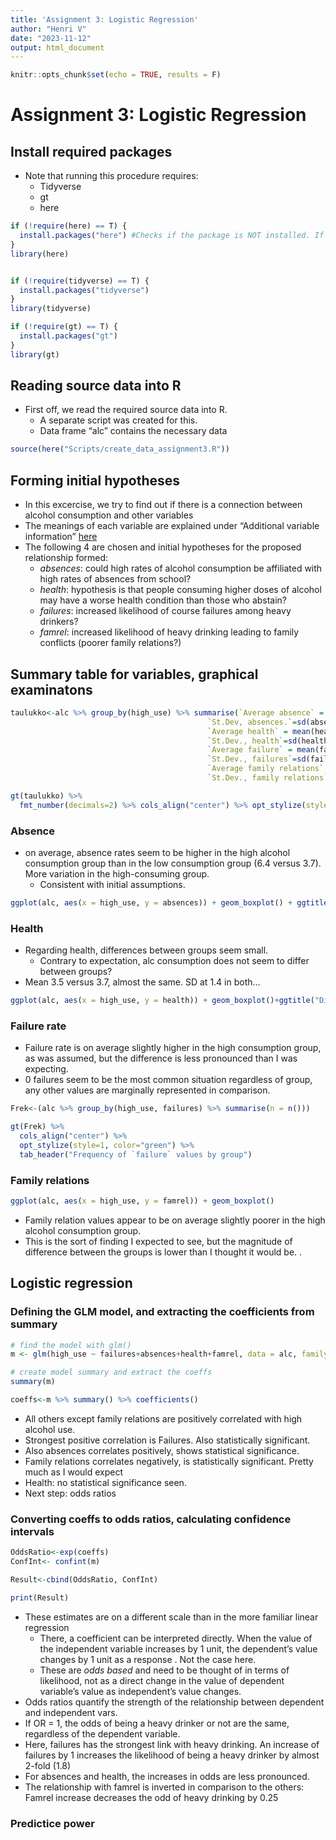```yaml
---
title: 'Assignment 3: Logistic Regression'
author: "Henri V"
date: "2023-11-12"
output: html_document
---
```



```r
knitr::opts_chunk$set(echo = TRUE, results = F)
```

# Assignment 3: Logistic Regression


## Install required packages

* Note that running this procedure requires:
  * Tidyverse
  * gt
  * here

```r

if (!require(here) == T) {
  install.packages("here") #Checks if the package is NOT installed. If this evaluates to TRUE, runs installation.  
}
library(here)


if (!require(tidyverse) == T) {
  install.packages("tidyverse")
}
library(tidyverse)

if (!require(gt) == T) {
  install.packages("gt")   
}
library(gt)
```

## Reading source data into R

* First off, we read the required source data into R. 
  * A separate script was created for this.
  * Data frame "alc" contains the necessary data
  
```r
source(here("Scripts/create_data_assignment3.R"))
```

## Forming initial hypotheses

* In this excercise, we try to find out if there is a connection between alcohol consumption and other variables
* The meanings of each variable are explained under "Additional variable information" [here](https://archive.ics.uci.edu/dataset/320/student+performance) 
* The following 4 are chosen and initial hypotheses for the proposed relationship formed:
  * _absences_: could high rates of alcohol consumption be affiliated with high rates of absences from school?   
  * _health_: hypothesis is that people consuming higher doses of alcohol may have a worse health condition than those who abstain?   
  * _failures_: increased likelihood of course failures among heavy drinkers? 
  * _famrel_: increased likelihood of heavy drinking leading to family conflicts (poorer family relations?) 
  
  
## Summary table for variables, graphical examinatons  

```r
taulukko<-alc %>% group_by(high_use) %>% summarise(`Average absence` = mean(absences),
                                            `St.Dev, absences.`=sd(absences),
                                            `Average health` = mean(health),
                                            `St.Dev., health`=sd(health),
                                            `Average failure` = mean(failures),
                                            `St.Dev., failures`=sd(failures),
                                            `Average family relations` = mean(famrel),
                                            `St.Dev., family relations` = sd(famrel))
```

```r
gt(taulukko) %>%
  fmt_number(decimals=2) %>% cols_align("center") %>% opt_stylize(style=1, color="green")  %>% tab_header("Summary table")

```

### Absence

* on average, absence rates seem to be higher in the high alcohol consumption group than in the low consumption group (6.4 versus 3.7). More variation in the high-consuming group.  
  * Consistent with initial assumptions.

```r

ggplot(alc, aes(x = high_use, y = absences)) + geom_boxplot() + ggtitle("Distribution of `absences` values by group")
```

### Health

* Regarding health, differences between groups seem small.
  * Contrary to expectation, alc consumption does not seem to differ between groups?
* Mean 3.5 versus 3.7, almost the same. SD at 1.4 in both...




```r
ggplot(alc, aes(x = high_use, y = health)) + geom_boxplot()+ggtitle("Distribution of `health` values by group")
```

### Failure rate
* Failure rate is on average slightly higher in the high consumption group, as was assumed, but the difference is less pronounced than I was expecting.
* 0 failures seem to be the most common situation regardless of group, any other values are marginally represented in comparison. 


```r
Frek<-(alc %>% group_by(high_use, failures) %>% summarise(n = n())) 

gt(Frek) %>%  
  cols_align("center") %>% 
  opt_stylize(style=1, color="green") %>% 
  tab_header("Frequency of `failure` values by group")

```



### Family relations


```r

ggplot(alc, aes(x = high_use, y = famrel)) + geom_boxplot()

```

* Family relation values appear to be on average slightly poorer in the high alcohol consumption group.
* This is the sort of finding I expected to see, but the magnitude of difference between the groups is lower than I thought it would be. . 


## Logistic regression

### Defining the GLM model, and extracting the coefficients from summary

```r

# find the model with glm()
m <- glm(high_use ~ failures+absences+health+famrel, data = alc, family = "binomial")

# create model summary and extract the coeffs
summary(m)

coeffs<-m %>% summary() %>% coefficients()
```
* All others except family relations are positively correlated with high alcohol use. 
* Strongest positive correlation  is Failures. Also statistically significant.
* Also absences correlates positively, shows statistical significance.
* Family relations correlates negatively, is statistically significant. Pretty much as I would expect
* Health: no statistical significance seen. 
* Next step: odds ratios 
  
### Converting coeffs to odds ratios, calculating confidence intervals
  
  
```r

OddsRatio<-exp(coeffs)
ConfInt<- confint(m)

Result<-cbind(OddsRatio, ConfInt)

```




```r
print(Result)

```
* These estimates are on a different scale than in the more familiar linear regression
  * There, a coefficient can be interpreted directly. When the value of the independent variable increases by 1 unit, the dependent's value changes by 1 unit as a response . Not the case here.   
  * These are _odds based_ and need to be thought of in terms of likelihood, not as a direct change in the value of dependent variable's value as independent's value changes.
  
* Odds ratios quantify the strength of the relationship between dependent and independent vars. 
* If OR = 1, the odds of being a heavy drinker or not are the same, regardless of the dependent variable.
* Here, failures has the strongest link with heavy drinking. An increase of failures by 1 increases the likelihood of being a heavy drinker by almost 2-fold (1.8)
* For absences and health, the increases in odds are less pronounced. 
* The relationship with famrel is inverted in comparison to the others: Famrel increase decreases the odd of heavy drinking by 0.25

### Predictice power



